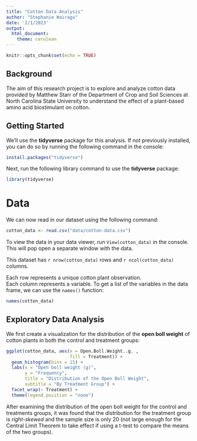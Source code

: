 ```yaml
---
title: "Cotton Data Analysis"
author: "Stephanie Wairagu"
date: '2/1/2023'
output: 
  html_document: 
    theme: cerulean
---
```


```r
knitr::opts_chunk$set(echo = TRUE)
```

## Background

The aim of this research project is to explore and analyze cotton data provided by Matthew Starr of the Department of Crop and Soil Sciences at North Carolina State University to understand the effect of a plant-based amino acid biostimulant on cotton.


## Getting Started

We'll use the **tidyverse** package for this analysis. If not previously installed, you can do so by running the following command in the console:

```r
install.packages("tidyverse")
```

Next, run the following library command to use the **tidyverse** package:

```r
library(tidyverse)
```


# Data

We can now read in our dataset using the following command:

```r
cotton_data <- read.csv("data/cotton-data.csv")
```


To view the data in your data viewer, run `View(cotton_data)` in the console. This will pop open a separate window with the data.


This dataset has `r nrow(cotton_data)` rows and `r ncol(cotton_data)` columns.

Each row represents a unique cotton plant observation. \
Each column represents a variable. To get a list of the variables in the data frame, we can use the `names()` function:
```r
names(cotton_data)
```


## Exploratory Data Analysis

We first create a visualization for the distribution of the **open boll weight** of cotton plants in both the control and treatment groups: 

```r
ggplot(cotton_data, aes(x = Open.Boll.Weight..g. ,
                        fill = Treatment)) +
  geom_histogram(bins = 15) +
  labs(x = "Open boll weight (g)",
       y = "Frequency",
       title = "Distribution of the Open Boll Weight",
       subtitle = "By Treatment Group") +
  facet_wrap(~ Treatment) +
  theme(legend.position = "none")
```

After examining the distribution of the open boll weight for the control and treatments groups, it was found that the distribution for the treatment group is *right-skewed* and the sample size is only 20 (not large enough for the Central Limit Theorem to take effect if using a t-test to compare the means of the two groups).





